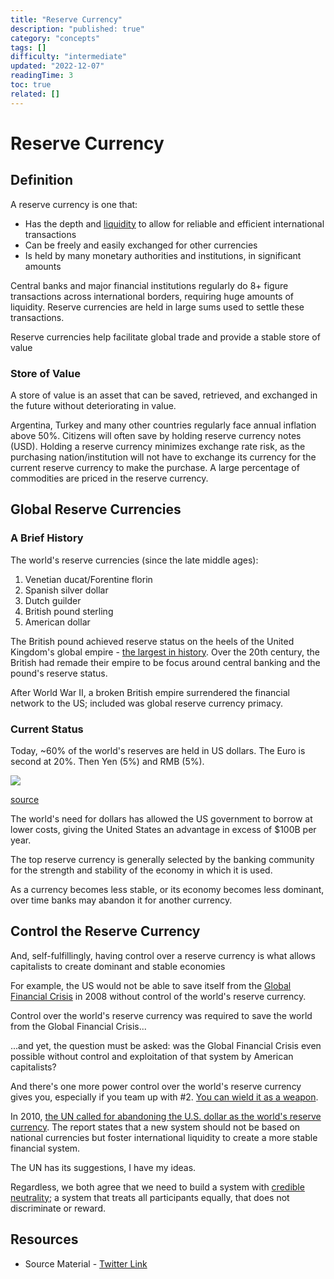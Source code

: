 ```yaml
---
title: "Reserve Currency"
description: "published: true"
category: "concepts"
tags: []
difficulty: "intermediate"
updated: "2022-12-07"
readingTime: 3
toc: true
related: []
---
```


# Reserve Currency

## Definition

A reserve currency is one that: 

*   Has the depth and [liquidity](/concepts/liquidity) to allow for reliable and efficient international transactions
*   Can be freely and easily exchanged for other currencies
*   Is held by many monetary authorities and institutions, in significant amounts

Central banks and major financial institutions regularly do 8+ figure transactions across international borders, requiring huge amounts of liquidity. Reserve currencies are held in large sums used to settle these transactions. 

Reserve currencies help facilitate global trade and provide a stable store of value

### Store of Value

A store of value is an asset that can be saved, retrieved, and exchanged in the future without deteriorating in value. 

Argentina, Turkey and many other countries regularly face annual inflation above 50%. Citizens will often save by holding reserve currency notes (USD). Holding a reserve currency minimizes exchange rate risk, as the purchasing nation/institution will not have to exchange its currency for the current reserve currency to make the purchase. A large percentage of commodities are priced in the reserve currency.

## Global Reserve Currencies

### A Brief History

The world's reserve currencies (since the late middle ages): 

1.  Venetian ducat/Forentine florin
2.  Spanish silver dollar
3.  Dutch guilder
4.  British pound sterling
5.  American dollar

The British pound achieved reserve status on the heels of the United Kingdom's global empire - [the largest in history](https://en.wikipedia.org/wiki/List_of_largest_empires). Over the 20th century, the British had remade their empire to be focus around central banking and the pound's reserve status. 

After World War II, a broken British empire surrendered the financial network to the US; included was global reserve currency primacy.

### Current Status

Today, ~60% of the world's reserves are held in US dollars. The Euro is second at 20%. Then Yen (5%) and RMB (5%). 

![](/images/reserve-currency-reserves.jpeg)

[source](https://www.marketwatch.com/story/rise-of-nontraditional-reserve-currencies-diminishes-dollars-dominance-11654181294)

The world's need for dollars has allowed the US government to borrow at lower costs, giving the United States an advantage in excess of $100B per year.

The top reserve currency is generally selected by the banking community for the strength and stability of the economy in which it is used. 

As a currency becomes less stable, or its economy becomes less dominant, over time banks may abandon it for another currency. 

## Control the Reserve Currency

And, self-fulfillingly, having control over a reserve currency is what allows capitalists to create dominant and stable economies 

For example, the US would not be able to save itself from the [Global Financial Crisis](/background/gfc) in 2008 without control of the world's reserve currency. 

Control over the world's reserve currency was required to save the world from the Global Financial Crisis... 

...and yet, the question must be asked: was the Global Financial Crisis even possible without control and exploitation of that system by American capitalists? 

And there's one more power control over the world's reserve currency gives you, especially if you team up with #2. [You can wield it as a weapon](/background/sanctions). 

In 2010, [the UN called for abandoning the U.S. dollar as the world's reserve currency](https://www.reuters.com/article/us-dollar-reserves-un-idUSTRE65S40620100629). The report states that a new system should not be based on national currencies but foster international liquidity to create a more stable financial system. 

The UN has its suggestions, I have my ideas. 

Regardless, we both agree that we need to build a system with [credible neutrality](/concepts/credible-neutrality); a system that treats all participants equally, that does not discriminate or reward.

## Resources

*   Source Material - [Twitter Link](https://twitter.com/logarithmicrex/status/1560846346998779904)
